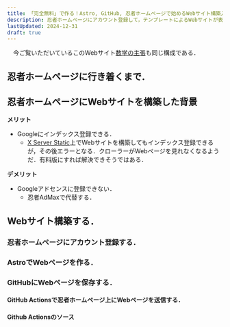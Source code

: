 ```yaml
---
title: 「完全無料」で作る！Astro, GitHub, 忍者ホームページで始めるWebサイト構築入門(1)
description: 忍者ホームページにアカウント登録して，テンプレートによるWebサイトが表示できるまでを解説する．
lastUpdated: 2024-12-31
draft: true
---
```

　今ご覧いただいているこのWebサイト[数学の主張](https://mathdoc.ifdef.jp/)も同じ構成である．

## 忍者ホームページに行き着くまで．


## 忍者ホームページにWebサイトを構築した背景

**メリット**

- Googleにインデックス登録できる．
  - [X Server Static](https://static.xserver.ne.jp/)上でWebサイトを構築してもインデックス登録できるが，その後エラーとなる．クローラーがWebページを見れなくなるようだ．有料版にすれば解決できそうではある．

**デメリット**

- Googleアドセンスに登録できない．
  - 忍者AdMaxで代替する．

## Webサイト構築する．

### 忍者ホームページにアカウント登録する．

### AstroでWebページを作る．

### GitHubにWebページを保存する．

#### GitHub Actionsで忍者ホームページ上にWebページを送信する．

#### Github Actionsのソース
